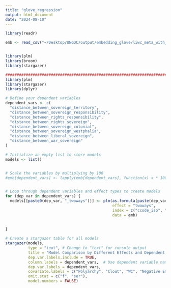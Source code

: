 ```yaml
---
title: "glove_regression"
output: html_document
date: "2024-08-10"
---
```


```r
library(readr)

emb <- read_csv("~/Desktop/UNGDC/output/embedding_glove/liwc_meta_with_keyword_distances.csv")


library(plm)
library(broom)
library(stargazer)

#################################################################################
library(plm)
library(stargazer)
library(dplyr)

# Define your dependent variables
dependent_vars <- c(
  "distance_between_sovereign_territory",
  "distance_between_sovereign_responsibility",
  "distance_between_rights_responsibility",
  "distance_between_rights_sovereign",
  "distance_between_sovereign_colonial",
  "distance_between_sovereign_westphalia",
  "distance_between_liberal_sovereign",
  "distance_between_war_sovereign"
)

# Initialize an empty list to store models
models <- list()


# Scale the variables by multiplying by 100
#emb[dependent_vars] <- lapply(emb[dependent_vars], function(x) x * 100)


# Loop through dependent variables and effect types to create models
for (dep_var in dependent_vars) {
  models[[paste0(dep_var, "_twoways")]] <- plm(as.formula(paste(dep_var, "~ v2x_polyarchy + Clout + WC + emo_neg + mid_num_dispute + focuspast")), 
                                               effect = "twoways", 
                                               index = c("ccode_iso", "year"), 
                                               data = emb)
  

}
 
# Create a stargazer table for all models
stargazer(models, 
          type = "text", # Change to "text" for console output
          title = "Model Comparison by Different Effects and Dependent Variables",
          dep.var.labels.include = TRUE,
          column.labels = dependent_vars,  # Use dependent variable names as column labels
          dep.var.labels = dependent_vars,
          covariate.labels = c("Polyarchy", "Clout", "WC", "Negative Emotion", "Mid Number of Disputes", "Focus Past"),
          omit.stat = c("f", "ser"), 
          model.numbers = FALSE)



```